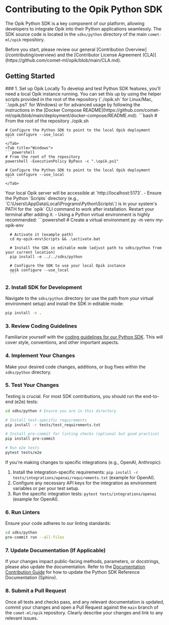 # Contributing to the Opik Python SDK

The Opik Python SDK is a key component of our platform, allowing developers to integrate Opik into their Python applications seamlessly. The SDK source code is located in the `sdks/python` directory of the main `comet-ml/opik` repository.

<Tip>
  Before you start, please review our general [Contribution Overview](/contributing/overview) and the [Contributor
  License Agreement (CLA)](https://github.com/comet-ml/opik/blob/main/CLA.md).
</Tip>

## Getting Started

<Steps>
  ### 1. Set up Opik Locally
  To develop and test Python SDK features, you'll need a local Opik instance running. You can set this up by using the helper scripts provided in the root of the repository (`./opik.sh` for Linux/Mac, `.\opik.ps1` for Windows) or for advanced usage by following the instructions in the [Docker Compose README](https://github.com/comet-ml/opik/blob/main/deployment/docker-compose/README.md):

  <Tabs>
    <Tab title="Linux/Mac">
    ```bash
    # From the root of the repository
    ./opik.sh

    # Configure the Python SDK to point to the local Opik deployment
    opik configure --use_local
    ```
    </Tab>
    <Tab title="Windows">
    ```powershell
    # From the root of the repository
    powershell -ExecutionPolicy ByPass -c ".\opik.ps1"

    # Configure the Python SDK to point to the local Opik deployment
    opik configure --use_local
    ```
    </Tab>

  </Tabs>
  Your local Opik server will be accessible at `http://localhost:5173`.

  <Tip title="Windows Users">
    - Ensure the Python `Scripts` directory (e.g., `C:\Users\<name>\AppData\Local\Programs\Python<version>\Scripts\`) is in your system's PATH for the `opik` CLI command to work after installation. Restart your terminal after adding it.
    - Using a Python virtual environment is highly recommended:
      ```powershell
      # Create a virtual environment
      py -m venv my-opik-env
      
      # Activate it (example path)
      cd my-opik-env\Scripts && .\activate.bat
      
      # Install the SDK in editable mode (adjust path to sdks/python from your current location)
      pip install -e ../../sdks/python 
      
      # Configure the SDK to use your local Opik instance
      opik configure --use_local
      ```
  </Tip>

### 2. Install SDK for Development

Navigate to the `sdks/python` directory (or use the path from your virtual environment setup) and install the SDK in editable mode:

```bash
pip install -e .
```

### 3. Review Coding Guidelines

Familiarize yourself with the [coding guidelines for our Python SDK](https://github.com/comet-ml/opik/blob/main/sdks/python/README.md). This will cover style, conventions, and other important aspects.

### 4. Implement Your Changes

Make your desired code changes, additions, or bug fixes within the `sdks/python` directory.

### 5. Test Your Changes

Testing is crucial. For most SDK contributions, you should run the end-to-end (e2e) tests:

```bash
cd sdks/python # Ensure you are in this directory

# Install test-specific requirements
pip install -r tests/test_requirements.txt

# Install pre-commit for linting checks (optional but good practice)
pip install pre-commit

# Run e2e tests
pytest tests/e2e
```

If you're making changes to specific integrations (e.g., OpenAI, Anthropic):

1. Install the integration-specific requirements: `pip install -r tests/integrations/openai/requirements.txt` (example for OpenAI).
2. Configure any necessary API keys for the integration as environment variables or per your test setup.
3. Run the specific integration tests: `pytest tests/integrations/openai` (example for OpenAI).

### 6. Run Linters

Ensure your code adheres to our linting standards:

```bash
cd sdks/python
pre-commit run --all-files
```

### 7. Update Documentation (If Applicable)

If your changes impact public-facing methods, parameters, or docstrings, please also update the documentation. Refer to the [Documentation Contribution Guide](/contributing/guides/documentation) for how to update the Python SDK Reference Documentation (Sphinx).

### 8. Submit a Pull Request

Once all tests and checks pass, and any relevant documentation is updated, commit your changes and open a Pull Request against the `main` branch of the `comet-ml/opik` repository. Clearly describe your changes and link to any relevant issues.

</Steps>
